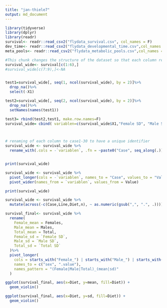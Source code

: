 ```yaml
---
title: "jan-thiele7"
output: md_document
---
```



```r
library(tidyverse)
library(dplyr)
library(readr)
survival<- readr::read_csv2("flydata_survival.csv", col_names = F)
dev_time<- readr::read_csv2("flydata_developmental_time.csv",col_names = F)
meta_pools<- readr::read_csv2("flydata_metabolic_pools.csv",col_names = F)
```


```r
#This chunk changes the structure of the dataset so that each column represents a different case, including all the mean and sd values for male and female.
survival_wide<- survival[c(1:6),]
#survival_wide[c(7:9),]<-NA


test1=survival_wide[, seq(1, ncol(survival_wide), by = 2)]%>%
  drop_na()%>%
  select(-X1)

test2=survival_wide[, seq(2, ncol(survival_wide), by = 2)]%>%
  drop_na()%>%
  setNames(names(test1))

test3= rbind(test2,test1, make.row.names=F)
survival_wide= cbind( variablen=c(survival_wide$X1,"Female SD", "Male SD", "Total SD"), test3)



# renaming of each column to case1-30 to have a unique identifier
survival_wide <- survival_wide %>%
  rename_with(.cols = -`variablen`, .fn = ~paste0("Case", seq_along(.)))


print(survival_wide)
```


```r
survival_wide <- survival_wide %>%
  pivot_longer(cols = -`variablen`, names_to = "Case", values_to = "Value") %>%
  pivot_wider(names_from = `variablen`, values_from = Value)

print(survival_wide)

```

```r
survival_wide <- survival_wide %>%
  mutate(across(-c(Case,Line,Diet,n), ~ as.numeric(gsub(",", ".", .))))
```


```r
survival_final<- survival_wide %>%
  rename(
    Female_mean = Females,
    Male_mean = Males,
    Total_mean = Total,
    Female_sd = `Female SD`,
    Male_sd = `Male SD`,
    Total_sd = `Total SD`
  )%>%
  pivot_longer(
    cols = starts_with("Female_") | starts_with("Male_") | starts_with("Total_"),
    names_to = c("sex", ".value"),
    names_pattern = "(Female|Male|Total)_(mean|sd)"
  )

```

```r
ggplot(survival_final, aes(x=Diet, y=mean, fill=Diet)) + 
  geom_violin()
```

```r
ggplot(survival_final, aes(x=Diet, y=sd, fill=Diet)) + 
  geom_violin()
```